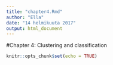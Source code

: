 ```yaml
---
title: "chapter4.Rmd"
author: "Ella"
date: "14 helmikuuta 2017"
output: html_document
---
```


#Chapter 4: Clustering and classification

```r
knitr::opts_chunk$set(echo = TRUE)
```


